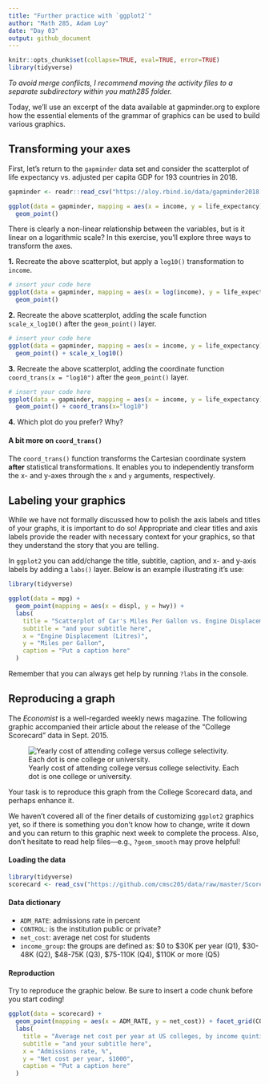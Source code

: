 ```yaml
---
title: "Further practice with `ggplot2`"
author: "Math 285, Adam Loy"
date: "Day 03"
output: github_document
---
```


```r
knitr::opts_chunk$set(collapse=TRUE, eval=TRUE, error=TRUE)
library(tidyverse)
```

*To avoid merge conflicts, I recommend moving the activity files to a separate subdirectory within you math285 folder.*

Today, we'll use an excerpt of the data available at gapminder.org to explore how the essential elements of the grammar of graphics can be used to build various graphics.


## Transforming your axes

First, let's return to the `gapminder` data set and consider the scatterplot of life expectancy vs. adjusted per capita GDP for 193 countries in 2018.

```r
gapminder <- readr::read_csv("https://aloy.rbind.io/data/gapminder2018.csv")

ggplot(data = gapminder, mapping = aes(x = income, y = life_expectancy)) +
  geom_point()
```

There is clearly a non-linear relationship between the variables, but is it linear on a logarithmic scale? In this exercise, you'll explore three ways to transform the axes.

**1.** Recreate the above scatterplot, but apply a `log10()` transformation to `income`.

```r
# insert your code here
ggplot(data = gapminder, mapping = aes(x = log(income), y = life_expectancy)) +
  geom_point()
```


**2.** Recreate the above scatterplot, adding the scale function `scale_x_log10()` after the `geom_point()` layer.

```r
# insert your code here
ggplot(data = gapminder, mapping = aes(x = income, y = life_expectancy)) +
  geom_point() + scale_x_log10()
```

**3.** Recreate the above scatterplot, adding the coordinate function `coord_trans(x = "log10")` after the `geom_point()` layer.

```r
# insert your code here
ggplot(data = gapminder, mapping = aes(x = income, y = life_expectancy)) +
  geom_point() + coord_trans(x="log10")
```

**4.** Which plot do you prefer? Why?


#### A bit more on `coord_trans()`

The `coord_trans()` function transforms the Cartesian coordinate system **after** statistical transformations. It enables you to independently transform the x- and y-axes through the `x` and `y` arguments, respectively. 


## Labeling your graphics

While we have not formally discussed how to polish the axis labels and titles of your graphs, it is important to do so! Appropriate and clear titles and axis labels provide the reader with necessary context for your graphics, so that they understand the story that you are telling. 

In `ggplot2` you can add/change the title, subtitle, caption, and x- and y-axis labels by adding a `labs()` layer. Below is an example illustrating it's use:

```r
library(tidyverse)

ggplot(data = mpg) +
  geom_point(mapping = aes(x = displ, y = hwy)) +
  labs(
    title = "Scatterplot of Car's Miles Per Gallon vs. Engine Displacement Level",
    subtitle = "and your subtitle here",
    x = "Engine Displacement (Litres)",
    y = "Miles per Gallon",
    caption = "Put a caption here"
  )
```

Remember that you can always get help by running `?labs` in the console.

## Reproducing a graph

The *Economist* is a well-regarded weekly news magazine.  The following graphic accompanied their article about the release of the "College Scorecard" data in Sept. 2015.

\medskip

![Yearly cost of attending college versus college selectivity.  Each dot is one college or university.](img/20160919_woc701.png)

Your task is to reproduce this graph from the College Scorecard data, and perhaps enhance it. 

We haven't covered all of the finer details of customizing `ggplot2` graphics yet, so if there is something you don't know how to change, write it down and you can return to this graphic next week to complete the process. Also, don't hesitate to read help files—e.g., `?geom_smooth` may prove helpful!

#### Loading the data

```r
library(tidyverse)
scorecard <- read_csv("https://github.com/cmsc205/data/raw/master/ScorecardSmallNarrow.csv")
```

#### Data dictionary

- `ADM_RATE`: admissions rate in percent
- `CONTROL`: is the institution public or private?
- `net_cost`: average net cost for students
- `income_group`: the groups are defined as: $0 to $30K per year (Q1), $30-48K (Q2), $48-75K (Q3), $75-110K (Q4), $110K or more (Q5)


#### Reproduction

Try to reproduce the graphic below. Be sure to insert a code chunk before you start coding! 
```r
ggplot(data = scorecard) +
  geom_point(mapping = aes(x = ADM_RATE, y = net_cost)) + facet_grid(CONTROL~income_group)+ geom_smooth(mapping = aes(x = ADM_RATE, y = net_cost)) +
  labs(
    title = "Average net cost per year at US colleges, by income quintile",
    subtitle = "and your subtitle here",
    x = "Admissions rate, %",
    y = "Net cost per year, $1000",
    caption = "Put a caption here"
  )

```





















